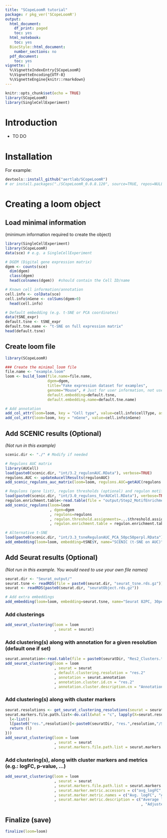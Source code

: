 ```yaml
---
title: "SCopeLoomR tutorial"
package: r pkg_ver('SCopeLoomR')
output:
  html_document:
    df_print: paged
    toc: yes
  html_notebook:
    toc: yes
  BiocStyle::html_document:
    number_sections: no
  pdf_document:
    toc: yes
vignette: |
  %\VignetteIndexEntry{SCopeLoomR} 
  %\VignetteEncoding{UTF-8} 
  %\VignetteEngine{knitr::rmarkdown}
---
```


```r
knitr::opts_chunk$set(echo = TRUE)
library(SCopeLoomR)
library(SingleCellExperiment)
```

# Introduction

- TO DO

# Installation
For example:
```r
devtools::install_github("aertlab/SCopeLoomR")
# or install.packages("./SCopeLoomR_0.0.8.120", source=TRUE, repos=NULL)
```

# Creating a loom object

## Load minimal information

(minimum information required to create the object)

```r
library(SingleCellExperiment)
library(SCopeLoomR)
data(sce) # e.g. a SingleCellExperiment 

# DGEM (Digital gene expression matrix)
dgem <- counts(sce)
  dim(dgem)
  class(dgem)
  head(colnames(dgem))  #should contain the Cell ID/name

# Known cell information/annotation  
cell.info <- colData(sce)
cell.info$nGene <- colSums(dgem>0)
  head(cell.info)

# Default embedding (e.g. t-SNE or PCA coordinates)
data(tSNE_expr)
default.tsne <- tSNE_expr
default.tne.name <- "t-SNE on full expression matrix"
head(default.tsne)
```

## Create loom file 

```r
library(SCopeLoomR)

### Create the minimal loom file
file.name <- "example.loom"
loom <- build_loom(file.name=file.name,
                   dgem=dgem,
                   title="Fake expression dataset for examples",
                   genome="Mouse", # Just for user information, not used internally
                   default.embedding=default.tsne,
                   default.embedding.name=default.tne.name)

# Add annotation
add_col_attr(loom=loom, key = "Cell type", value=cell.info$cellType, as.md.annotation=T) # as.md.annotation: to plot on tSNE
add_col_attr(loom=loom, key = "nGene", value=cell.info$nGene)
```

## Add SCENIC results (Optional)

*(Not run in this example)*

```r
scenic.dir <- "./" # Modify if needed

# Regulons AUC matrix
library(AUCell)
load(paste0(scenic.dir, "int/3.2_regulonAUC.RData"), verbose=TRUE)
regulons.AUC <- updateAucellResults(regulonAUC)
add_scenic_regulons_auc_matrix(loom=loom, regulons.AUC=getAUC(regulons.AUC))

# Regulons (gene list), regulon thresholds (optional) and regulon motifs (optional)
load(paste0(scenic.dir, "int/3.0_regulons_forAUCell.RData"), verbose=TRUE)
regulon.enrichment.table<-read.table(file = "output/Step2_MotifEnrichment.tsv", header = T, sep = "\t", quote = '', stringsAsFactors = F)
add_scenic_regulons(loom=loom
                    , dgem=dgem
                    , regulons=regulons
                    , regulon.threshold.assignments=...$threshold.assignment # Optional
                    , regulon.enrichment.table = regulon.enrichment.table # Optional) 

# Alternative t-SNE
load(paste0(scenic.dir, "int/3.3_tsneRegulonAUC_PCA_50pc50perpl.RData"))
add_embedding(loom=loom, embedding=tSNE$Y, name="SCENIC (t-SNE on AUC)")
```

## Add Seurat results (Optional)

*(Not run in this example. You would need to use your own file names)*

```r
seurat.dir <- "Seurat_output/"
seurat.tsne <- readRDS(file = paste0(seurat.dir, "seurat_tsne.rds.gz"))
seurat <- readRDS(paste0(seurat.dir, "seuratObject.rds.gz"))

# Add extra embeddings
add_embedding(loom=loom, embedding=seurat.tsne, name="Seurat 82PC, 30perp"))
```

### Add clusterings

```r
add_seurat_clustering(loom = loom
                      , seurat = seurat)
```

### Add clustering(s) along with annotation for a given resolution (default one if set)
```r
seurat.annotation<-read.table(file = paste0(seuratDir, "Res2_Clusters.tsv", header=T, quote = '', sep = "\t", stringsAsFactors=F))
add_seurat_clustering(loom = loom
                      , seurat = seurat
                      , default.clustering.resolution = "res.2"
                      , annotation = seurat.annotation
                      , annotation.cluster.id.cn = "res.2" 
                      , annotation.cluster.description.cn = "Annotation")
```

### Add clustering(s) along with cluster markers 
```r
seurat.resolutions <- get_seurat_clustering_resolutions(seurat = seurat)
seurat.markers.file.path.list<-do.call(what = "c", lapply(X=seurat.resolutions, FUN=function(resolution) {
  l<-list()
  l[paste0("res.",resolution)]<-paste0(seuratDir, "res.",resolution,"/Seurat_PC82_res",resolution,"_bimod_Cluster_Markers.rds.gz")
  return (l)
}))
add_seurat_clustering(loom = loom
                      , seurat = seurat
                      , seurat.markers.file.path.list = seurat.markers.file.path.list)
```

### Add clustering(s), along with cluster markers and metrics (e.g.: logFC, p-value, ...)

```r
add_seurat_clustering(loom = loom
                      , seurat = seurat
                      , seurat.markers.file.path.list = seurat.markers.file.path.list
                      , seurat.marker.metric.accessors = c("avg_logFC", "p_val_adj")
                      , seurat.marker.metric.names = c("Avg. logFC", "Adj. p-value")
                      , seurat.marker.metric.description = c("Average log fold change from Wilcox differential test (cfr. Seurat)"
                                                             , "Adjusted p-value using Bonferroni correction based on the total number of genes in the dataset (cfr. Seurat)"))
```


## Finalize (save)
```r
finalize(loom=loom)
```




